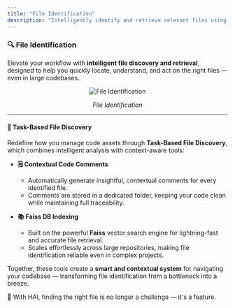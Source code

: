 ```yaml
---
title: "File Identification"
description: "Intelligently identify and retrieve relevant files using task-based discovery, contextual comments, and vector-powered indexing."
---
```


### 🔍 File Identification

Elevate your workflow with **intelligent file discovery and retrieval**, designed to help you quickly locate, understand, and act on the right files — even in large codebases.

<div align="center">
	<img src="assets/gifs/find-files.gif" alt="File Identification" />
	<p>
		<i>File Identification</i>
	</p>
</div>

---

#### 🧠 Task-Based File Discovery

Redefine how you manage code assets through **Task-Based File Discovery**, which combines intelligent analysis with context-aware tools:

-   **🗒️ Contextual Code Comments**

    -   Automatically generate insightful, contextual comments for every identified file.
    -   Comments are stored in a dedicated folder, keeping your code clean while maintaining full traceability.

-   **📚 Faiss DB Indexing**
    -   Built on the powerful **Faiss** vector search engine for lightning-fast and accurate file retrieval.
    -   Scales effortlessly across large repositories, making file identification reliable even in complex projects.

Together, these tools create a **smart and contextual system** for navigating your codebase — transforming file identification from a bottleneck into a breeze.

🔎 With HAI, finding the right file is no longer a challenge — it's a feature.
